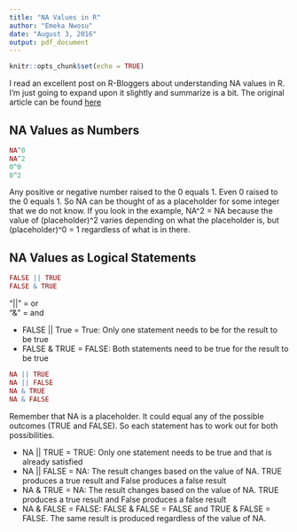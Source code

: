---
title: "NA Values in R"
author: "Emeka Nwosu"
date: "August 3, 2016"
output: pdf_document
---

```{r setup, include=FALSE}
knitr::opts_chunk$set(echo = TRUE)
```

I read an excellent post on R-Bloggers about understanding NA values in R. I'm just going to expand upon it slightly and summarize is a bit. The original article can be found [here](https://www.r-bloggers.com/the-trick-to-understanding-nas-missing-values-in-r/)


## NA Values as Numbers
```{r}
NA^0
NA^2
0^0
0^2
```
Any positive or negative number raised to the 0 equals 1. Even 0 raised to the 0 equals 1. So NA can be thought of as a placeholder for some integer that we do not know. If you look in the example, NA^2 = NA because the value of (placeholder)^2 varies depending on what the placeholder is, but (placeholder)^0 = 1 regardless of what is in there.

## NA Values as Logical Statements
```{r }
FALSE || TRUE
FALSE & TRUE
```
"||" = or  
"&" = and  

* FALSE || True = True: Only one statement needs to be for the result to be true  
* FALSE & TRUE = FALSE: Both statements need to be true for the result to be true  

```{r}
NA || TRUE
NA || FALSE
NA & TRUE
NA & FALSE
```
Remember that NA is a placeholder. It could equal any of the possible outcomes (TRUE and FALSE). So each statement has to work out for both possibilities.

* NA || TRUE = TRUE: Only one statement needs to be true and that is already satisfied
* NA || FALSE = NA: The result changes based on the value of NA. TRUE produces a true result and False produces a false result
* NA & TRUE = NA: The result changes based on the value of NA. TRUE produces a true result and False produces a false result
* NA & FALSE = FALSE: FALSE & FALSE = FALSE and TRUE & FALSE = FALSE. The same result is produced regardless of the value of NA.